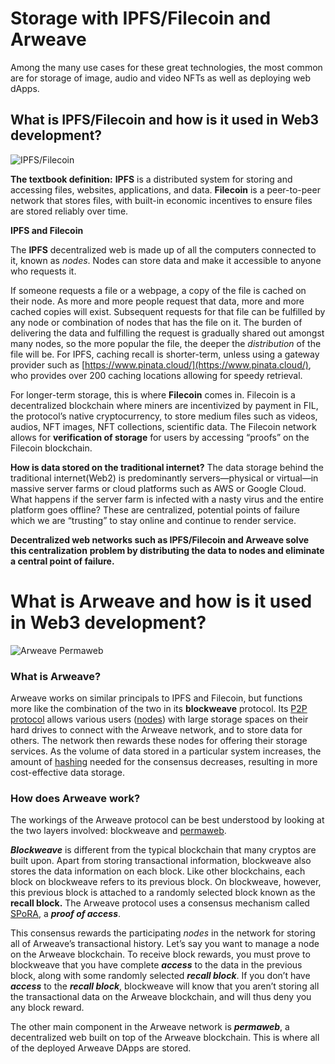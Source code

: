 # Storage with IPFS/Filecoin and Arweave

Among the many use cases for these great technologies, the most common 
are for storage of image, audio and video NFTs as well as deploying web dApps.

## What is IPFS/Filecoin and how is it used in Web3 development?
![IPFS/Filecoin](/public/assets/lessons/ipfs-filecoin_and_arweave/ipfs-filecoin2.png)

**The textbook definition:** **IPFS** is a distributed system for storing and accessing files, 
websites, applications, and data. **Filecoin** is a peer-to-peer network that stores files, 
with built-in economic incentives to ensure files are stored reliably over time.

**IPFS and Filecoin**

The **IPFS** decentralized web is made up of all the computers connected to it, known as
 *nodes*. Nodes can store data and make it accessible to anyone who requests it.

If someone requests a file or a webpage, a copy of the file is cached on their node. 
As more and more people request that data, more and more cached copies will exist. 
Subsequent requests for that file can be fulfilled by any node or combination of nodes 
that has the file on it. The burden of delivering the data and fulfilling the request 
is gradually shared out amongst many nodes, so the more popular the file, the deeper 
the *distribution* of the file will be. For IPFS, caching recall is shorter-term, 
unless using a gateway provider such as [https://www.pinata.cloud/](https://www.pinata.cloud/), 
who provides over 200 caching locations allowing for speedy retrieval.

For longer-term storage, this is where **Filecoin** comes in. Filecoin is a decentralized 
blockchain where miners are incentivized by payment in FIL, the protocol’s native 
cryptocurrency, to store medium files such as videos, audios, NFT images, NFT collections, 
scientific data. The Filecoin network allows for **verification of storage** for users 
by accessing “proofs” on the Filecoin blockchain.

**How is data stored on the traditional internet?** The data storage behind the traditional 
internet(Web2) is predominantly servers—physical or virtual—in massive server farms or cloud 
platforms such as AWS or Google Cloud. What happens if the server farm is infected with a 
nasty virus and the entire platform goes offline? These are centralized, potential points 
of failure which we are “trusting” to stay online and continue to render service.  

**Decentralized web networks such as IPFS/Filecoin and Arweave solve this centralization** 
**problem by distributing the data to nodes and eliminate a central point of failure.**

# What is Arweave and how is it used in Web3 development?
![Arweave Permaweb](/public/assets/lessons/ipfs-filecoin_and_arweave/arweave3.png)

### What is Arweave?

Arweave works on similar principals to IPFS and Filecoin, but functions more like the 
combination of the two in its **blockweave** protocol. 
Its [P2P protocol](https://www.webroot.com/in/en/resources/glossary/what-is-peer-to-peer-networking) 
allows various users ([nodes](https://learn.bybit.com/blockchain/what-are-nodes/)) 
with large storage spaces on their hard drives to connect with the Arweave network, and to store 
data for others. The network then rewards these nodes for offering their storage services. As the 
volume of data stored in a particular system increases, the amount of
 [hashing](https://learn.bybit.com/blockchain/what-is-hashing-in-blockchain/) needed for the consensus 
decreases, resulting in more cost-effective data storage. 

### How does Arweave work?

The workings of the Arweave protocol can be best understood by looking at the two layers involved: 
blockweave and [permaweb](https://arweave.medium.com/welcome-to-the-permaweb-ce0e6c73ddfb).

***Blockweave*** is different from the typical blockchain that many cryptos are built upon. Apart 
from storing transactional information, blockweave also stores the data information on each block. 
Like other blockchains, each block on blockweave refers to its previous block. On blockweave, 
however, this previous block is attached to a randomly selected block known as the **recall block.** 
The Arweave protocol uses a consensus mechanism called 
[SPoRA](https://tokenpost.com/Arweave-Introduces-New-Consensus-SPoRA-6729), a ***proof of access***. 

This consensus rewards the participating *nodes* in the network for storing all of Arweave’s 
transactional history. Let’s say you want to manage a node on the Arweave blockchain. To receive 
block rewards, you must prove to blockweave that you have complete ***access*** to the data in the 
previous block, along with some randomly selected ***recall block***. If you don’t have ***access*** 
to the ***recall block***, blockweave will know that you aren’t storing all the transactional data on 
the Arweave blockchain, and will thus deny you any block reward.

The other main component in the Arweave network is ***permaweb***, a decentralized web built on top of 
the Arweave blockchain. This is where all of the deployed Arweave DApps are stored.
